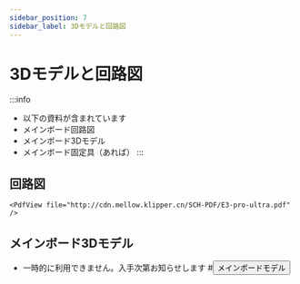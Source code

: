 ```yaml
---
sidebar_position: 7
sidebar_label: 3Dモデルと回路図
---
```




# 3Dモデルと回路図


:::info
* 以下の資料が含まれています
* メインボード回路図
* メインボード3Dモデル
* メインボード固定具（あれば）
:::

## 回路図

    <PdfView file="http://cdn.mellow.klipper.cn/SCH-PDF/E3-pro-ultra.pdf" />


## メインボード3Dモデル
* 一時的に利用できません。入手次第お知らせします
    #<Button variant="contained" disableElevation href="https://cdn.mellow.klipper.cn/STEP/FLY-E3PRO.step">メインボードモデル</Button>
